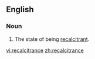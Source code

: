 ==English==
===Noun===
{{en-noun|-}}
# The state of being [[recalcitrant]].

[[vi:recalcitrance]]
[[zh:recalcitrance]]